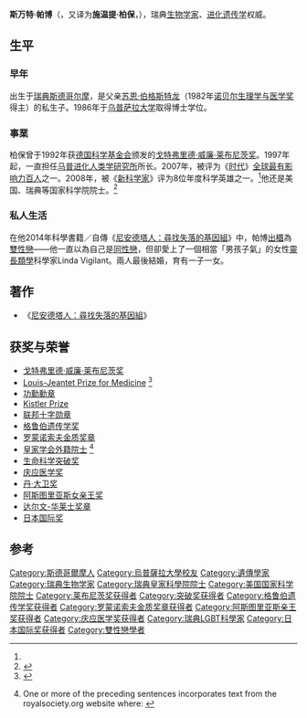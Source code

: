 {{Infobox Scientist
|name              = 斯万特·帕博<br />Svante Pääbo
|image             = SvantePääbo.jpg 
|image_size       = 150px
|caption           = 斯万特·帕博
|birth_date        = {{birth date and age|1955|4|20}}
|birth_place       = {{SWE}}[[斯德哥尔摩|斯德哥尔摩]]
|death_date        = 
|death_place       = 
|residence         = 
|citizenship       = 
|nationality       = {{SWE}}
|ethnicity         = 
|field             = [[遗传学|遗传学]] 
|work_institutions = [[马普进化人类学研究所|马普进化人类学研究所]]
|alma_mater        = [[乌普萨拉大学|乌普萨拉大学]]
|doctoral_advisor  = [[阿伦·C·威尔逊|阿伦·C·威尔逊]]
|doctoral_students = 
| thesis_title = How the E19 protein of adenoviruses modulates the immune system
| thesis_url = http://urn.kb.se/resolve?urn=urn%3Anbn%3Ase%3Auu%3Adiva-114617
| thesis_year = 1986
|known_for         = [[古遗传学|古遗传学]]
|author_abbrev_bot = 
|author_abbrev_zoo = 
|influences        = 
|influenced        = 
|prizes            = 
|religion          = 
|footnotes         = 
|signature         =
| website = {{URL|www.eva.mpg.de/genetics/staff/paabo/home.html}}
}}

'''斯万特·帕博'''（{{lang-sv|'''Svante Pääbo'''}}，又译为'''施温提·柏保'''，{{bd|1955年|4月20日|catIdx=P}}），瑞典[[生物学家|生物学家]]、[[进化遗传学|进化遗传学]]权威。

== 生平 ==
===早年===
出生于[[瑞典|瑞典]][[斯德哥尔摩|斯德哥尔摩]]，是父亲[[苏恩·伯格斯特龙|苏恩·伯格斯特龙]]（1982年[[诺贝尔生理学与医学奖|诺贝尔生理学与医学奖]]得主）的私生子。1986年于[[乌普萨拉大学|乌普萨拉大学]]取得博士学位。

===事業===
柏保曾于1992年获[[德国科学基金会|德国科学基金会]]颁发的[[戈特弗里德·威廉·莱布尼茨奖|戈特弗里德·威廉·莱布尼茨奖]]。1997年起，一直担任[[马普进化人类学研究所|马普进化人类学研究所]]所长。2007年，被评为《[[时代_(杂志)|时代]]》[[时代百大人物|全球最有影响力百人]]之一。2008年，被《[[新科学家|新科学家]]》评为8位年度科学英雄之一。<ref name="sn" />他还是美国、瑞典等国家科学院院士。<ref name="sn">{{cite web|url=http://news.sciencenet.cn/htmlnews/2009/11/225634.shtm|title=访马普进化人类学研究所所长：探索人类进化过程是我的梦想|publisher=科学网|accessdate=2010-02-07|archive-date=2020-11-01|archive-url=https://web.archive.org/web/20201101010046/http://news.sciencenet.cn/htmlnews/2009/11/225634.shtm|dead-url=no}}</ref>

===私人生活===
在他2014年科學書籍／自傳《[[尼安德塔人：尋找失落的基因組|尼安德塔人：尋找失落的基因組]]》中，帕博[[出櫃|出櫃]]為[[雙性戀|雙性戀]]——他一直以為自己是[[同性戀|同性戀]]，但卻愛上了一個相當「男孩子氣」的女性[[靈長類學|靈長類學]]科學家Linda Vigilant。兩人最後結婚，育有一子一女。

==著作==
*《[[尼安德塔人：尋找失落的基因組|尼安德塔人：尋找失落的基因組]]》

==获奖与荣誉==
* [[戈特弗里德·威廉·莱布尼茨奖|戈特弗里德·威廉·莱布尼茨奖]] {{small|(1992)}}
* [[Louis-Jeantet_Prize_for_Medicine|Louis-Jeantet Prize for Medicine]] {{small|(2005)}}<ref name="Louis-Jeantet Prize">{{Cite web |url=https://www.jeantet.ch/en/prix-louis-jeantet/laureats/2005-en/professeur-svante-paabo/ |title=Louis-Jeantet Prize |access-date=2021-05-16 |archive-date=2021-05-16 |archive-url=https://web.archive.org/web/20210516072442/https://www.jeantet.ch/en/prix-louis-jeantet/laureats/2005-en/professeur-svante-paabo/ |dead-url=no }}</ref>
* [[功勋勋章_(普鲁士)|功勳勳章]] {{small|(2008)}}
* [[Kistler_Prize|Kistler Prize]] {{small|(2009)}}
*  [[联邦十字勋章|联邦十字勋章]] {{small|(2009)}}
* [[格鲁伯遗传学奖|格鲁伯遗传学奖]] {{small|(2013)}}
* [[罗蒙诺索夫金质奖章|罗蒙诺索夫金质奖章]] {{small|(2014)}}
* [[皇家学会院士|皇家学会外籍院士]] {{small|(2016)}}<ref name=frs>{{cite web|archive-url=https://web.archive.org/web/20160429121416/https://royalsociety.org/people/svante-paabo-12888/|archive-date=29 April 2016|url=https://royalsociety.org/people/svante-paabo-12888/|author=Anon|publisher=[[Royal_Society|Royal Society]]|location=London|year=2016|title=Professor Svante Paabo ForMemRS|url-status=dead}} One or more of the preceding sentences incorporates text from the royalsociety.org website where: {{quote|“All text published under the heading 'Biography' on Fellow profile pages is available under [[Creative_Commons_license|Creative Commons Attribution 4.0 International License]].” --{{cite web |url=https://royalsociety.org/about-us/terms-conditions-policies/ |title=Royal Society Terms, conditions and policies |access-date=2016-03-09 |url-status=bot: unknown |archive-url=https://web.archive.org/web/20150925220834/https://royalsociety.org/about-us/terms-conditions-policies/ |archive-date=September 25, 2015 }}}}</ref>
*  [[生命科学突破奖|生命科学突破奖]] {{small|(2016)}}
*  [[庆应医学奖|庆应医学奖]] {{small|(2016)}}
*  [[丹·大卫奖|丹·大卫奖]] {{small|(2017)}}
*  [[阿斯图里亚斯女亲王奖|阿斯图里亚斯女亲王奖]]  {{small|(2018)}}
*  [[达尔文-华莱士奖章|达尔文-华莱士奖章]] {{small|(2019)}}
*  [[日本国际奖|日本国际奖]] {{small|(2020)}}

== 参考 ==
{{reflist}}

{{突破奖获得者}}
{{日本国际奖获得者}}
{{格鲁伯遗传学奖获得者}}
{{罗蒙诺索夫金质奖章获得者}}
{{阿斯图里亚斯亲王奖获得者|technical-scientific-research}}

{{Authority control}}
{{DEFAULTSORT:Pääbo, Svante}}
[[Category:斯德哥爾摩人|Category:斯德哥爾摩人]]
[[Category:烏普薩拉大學校友|Category:烏普薩拉大學校友]]
[[Category:遺傳學家|Category:遺傳學家]]
[[Category:瑞典生物学家|Category:瑞典生物学家]]
[[Category:瑞典皇家科學院院士|Category:瑞典皇家科學院院士]]
[[Category:美国国家科学院院士|Category:美国国家科学院院士]]
[[Category:莱布尼茨奖获得者|Category:莱布尼茨奖获得者]]
[[Category:突破奖获得者|Category:突破奖获得者]]
[[Category:格鲁伯遗传学奖获得者|Category:格鲁伯遗传学奖获得者]]
[[Category:罗蒙诺索夫金质奖章获得者|Category:罗蒙诺索夫金质奖章获得者]]
[[Category:阿斯图里亚斯亲王奖获得者|Category:阿斯图里亚斯亲王奖获得者]]
[[Category:庆应医学奖获得者|Category:庆应医学奖获得者]]
[[Category:瑞典LGBT科學家|Category:瑞典LGBT科學家]]
[[Category:日本国际奖获得者|Category:日本国际奖获得者]]
[[Category:雙性戀學者|Category:雙性戀學者]]